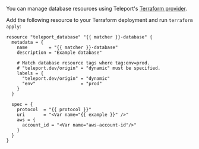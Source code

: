 You can manage database resources using Teleport's [Terraform
provider](docks/pages/management/dynamic-resources/terraform-provider.mdx).

Add the following resource to your Terraform deployment and run `terraform
apply`:
```
resource "teleport_database" "{{ matcher }}-database" {
  metadata = {
    name        = "{{ matcher }}-database"
    description = "Example database"

    # Match database resource tags where tag:env=prod.
    # "teleport.dev/origin" = "dynamic" must be specified.
    labels = {
      "teleport.dev/origin" = "dynamic"
      "env"                 = "prod"
    }
  }

  spec = {
    protocol  = "{{ protocol }}"
    uri       = "<Var name="{{ example }}" />"
    aws = {                                
      account_id = "<Var name="aws-account-id"/>"
    }
  }
}
```
